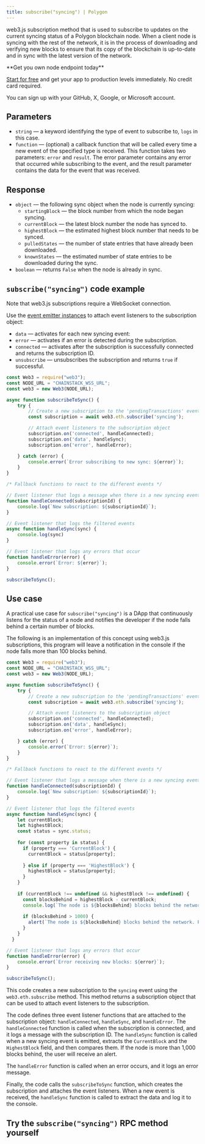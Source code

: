 ---
title: subscribe("syncing") | Polygon
---

web3.js subscription method that is used to subscribe to updates on the current syncing status of a Polygon blockchain node. When a client node is syncing with the rest of the network, it is in the process of downloading and verifying new blocks to ensure that its copy of the blockchain is up-to-date and in sync with the latest version of the network.

<Check>
**Get you own node endpoint today**

[Start for free](https://console.chainstack.com/) and get your app to production levels immediately. No credit card required.

You can sign up with your GitHub, X, Google, or Microsoft account.
</Check>


## Parameters

* `string` — a keyword identifying the type of event to subscribe to, `logs` in this case.
* `function` — (optional) a callback function that will be called every time a new event of the specified type is received. This function takes two parameters: `error` and `result`. The error parameter contains any error that occurred while subscribing to the event, and the result parameter contains the data for the event that was received.

## Response

* `object` — the following sync object when the node is currently syncing:
  + `startingBlock` — the block number from which the node began syncing.
  + `currentBlock` — the latest block number the node has synced to.
  + `highestBlock` — the estimated highest block number that needs to be synced.
  + `pulledStates` — the number of state entries that have already been downloaded.
  + `knownStates` — the estimated number of state entries to be downloaded during the sync.
* `boolean` — returns `False` when the node is already in sync.

## `subscribe("syncing")` code example

<Note>
Note that web3.js subscriptions require a WebSocket connection.
</Note>


Use the [event emitter instances](https://web3js.readthedocs.io/en/v1.2.11/web3-eth-subscribe.html#eth-subscription-return) to attach event listeners to the subscription object:

* `data` — activates for each new syncing event:
* `error` — activates if an error is detected during the subscription.
* `connected` — activates after the subscription is successfully connected and returns the subscription ID.
* `unsubscribe` — unsubscribes the subscription and returns `true` if successful.

```javascript index.js
const Web3 = require("web3");
const NODE_URL = "CHAINSTACK_WSS_URL";
const web3 = new Web3(NODE_URL);

async function subscribeToSync() {
    try {
        // Create a new subscription to the 'pendingTransactions' event
        const subscription = await web3.eth.subscribe('syncing');

        // Attach event listeners to the subscription object
        subscription.on('connected', handleConnected);
        subscription.on('data', handleSync);
        subscription.on('error', handleError);

    } catch (error) {
        console.error(`Error subscribing to new sync: ${error}`);
    }
}

/* Fallback functions to react to the different events */

// Event listener that logs a message when there is a new syncing event
function handleConnected(subscriptionId) {
    console.log(`New subscription: ${subscriptionId}`);
}

// Event listener that logs the filtered events
async function handleSync(sync) {
    console.log(sync)
}

// Event listener that logs any errors that occur
function handleError(error) {
    console.error(`Error: ${error}`);
}

subscribeToSync();
```


## Use case

A practical use case for `subscribe("syncing")` is a DApp that continuously listens for the status of a node and notifies the developer if the node falls behind a certain number of blocks.

The following is an implementation of this concept using web3.js subscriptions, this program will leave a notification in the console if the node falls more than 100 blocks behind.

```javascript index.js
const Web3 = require("web3");
const NODE_URL = "CHAINSTACK_WSS_URL";
const web3 = new Web3(NODE_URL);

async function subscribeToSync() {
    try {
        // Create a new subscription to the 'pendingTransactions' event
        const subscription = await web3.eth.subscribe('syncing');

        // Attach event listeners to the subscription object
        subscription.on('connected', handleConnected);
        subscription.on('data', handleSync);
        subscription.on('error', handleError);

    } catch (error) {
        console.error(`Error: ${error}`);
    }
}

/* Fallback functions to react to the different events */

// Event listener that logs a message when there is a new syncing event
function handleConnected(subscriptionId) {
    console.log(`New subscription: ${subscriptionId}`);
}

// Event listener that logs the filtered events
async function handleSync(sync) {
    let currentBlock;
    let highestBlock;
    const status = sync.status;
  
    for (const property in status) {
      if (property === 'CurrentBlock') {
        currentBlock = status[property];
        
      } else if (property === 'HighestBlock') {
        highestBlock = status[property];
      }
    }
  
    if (currentBlock !== undefined && highestBlock !== undefined) {
      const blocksBehind = highestBlock - currentBlock;
      console.log(`The node is ${blocksBehind} blocks behind the network.`);
      
      if (blocksBehind > 1000) {
        alert(`The node is ${blocksBehind} blocks behind the network. Please check your connection.`);
      }
    } 
  }

// Event listener that logs any errors that occur
function handleError(error) {
    console.error(`Error receiving new blocks: ${error}`);
}

subscribeToSync();
```


This code creates a new subscription to the `syncing` event using the `web3.eth.subscribe` method. This method returns a subscription object that can be used to attach event listeners to the subscription.

The code defines three event listener functions that are attached to the subscription object: `handleConnected`, `handleSync`, and `handleError`. The `handleConnected` function is called when the subscription is connected, and it logs a message with the subscription ID. The `handleSync` function is called when a new syncing event is emitted, extracts the `CurrentBlock` and the `HighestBlock` field, and then compares them. If the node is more than 1,000 blocks behind, the user will receive an alert.

The `handleError` function is called when an error occurs, and it logs an error message.

Finally, the code calls the `subscribeToSync` function, which creates the subscription and attaches the event listeners. When a new event is received, the `handleSync` function is called to extract the data and log it to the console.

## Try the `subscribe("syncing")` RPC method yourself